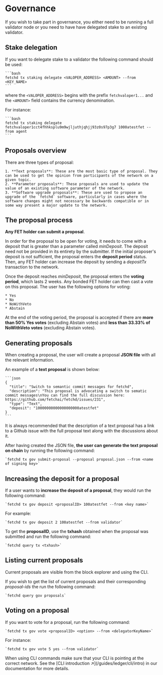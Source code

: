 
# Governance

If you wish to take part in governance, you either need to be running a full validator node or you need to have have delegated stake to an existing validator.

## Stake delegation

If you want to delegate stake to a validator the following command should be used:

    ```bash
    fetchd tx staking delegate <VALOPER_ADDRESS> <AMOUNT> --from <KEY_NAME>
    ```

where the `<VALOPER_ADDRESS>` begins with the prefix `fetchvaloper1...` and the `<AMOUNT>` field contains the currency denomination.

For instance:

    ```bash
    fetchd tx staking delegate fetchvaloper1cct4fhhksplu9m9wjljuthjqhjj93z0s97p3g7 1000atestfet --from agent
    ```

## Proposals overview

There are three types of proposal:

    1. **Text proposals**: These are the most basic type of proposal. They can be used to get the opinion from participants of the network on a given topic.
    2. **Parameter proposals**: These proposals are used to update the value of an existing software parameter of the network.
    3. **Software upgrade proposals**: These are used to propose an upgrade of the `fetchd` software, particularly in cases where the software changes might not necessary be backwards compatible or in some way present a major update to the network.

## The proposal process

**Any FET holder can submit a proposal**.

In order for the proposal to be open for voting, it needs to come with a deposit that is greater than a parameter called _minDeposit_. The deposit need not be provided in its entirety by the submitter. If the initial proposer's deposit is not sufficient, the proposal enters the **deposit period** status. Then, any FET holder can increase the deposit by sending a _depositTx_ transaction to the network.

Once the deposit reaches _minDeposit_, the proposal enters the **voting period**, which lasts 2 weeks. Any bonded FET holder can then cast a vote on this proposal. The user has the following options for voting:

    * Yes
    * No
    * NoWithVeto
    * Abstain

At the end of the voting period, the proposal is accepted if there are **more than 50% Yes votes** (excluding Abstain votes) and **less than 33.33% of NoWithVeto votes** (excluding Abstain votes).

## Generating proposals

When creating a proposal, the user will create a proposal **JSON file** with all the relevant information.

An example of a **text proposal** is shown below:

    ```json
    {
      "title": "Switch to semantic commit messages for fetchd",
      "description": "This proposal is advocating a switch to sematic commit messages\nYou can find the full discussion here: https://github.com/fetchai/fetchd/issues/231",
      "type": "Text",
      "deposit": "10000000000000000000atestfet"
    }
    ```

<Callout type="info" emoji="ℹ️">
  It is always recommended that the description of a text proposal has a link to a Github issue with the full proposal text along with the discussions about it.
</Callout>

After having created the JSON file, **the user can generate the text proposal on chain** by running the following command:

    `fetchd tx gov submit-proposal --proposal proposal.json --from <name of signing key>`

## Increasing the deposit for a proposal

If a user wants to **increase the deposit of a proposal**, they would run the following command:

    `fetchd tx gov deposit <proposalID> 100atestfet --from <key name>`

For example:

    `fetchd tx gov deposit 2 100atestfet --from validator`

To get the **proposalID**, use the **txhash** obtained when the proposal was submitted and run the following command:

    `fetchd query tx <txhash>`

## Listing current proposals

Current proposals are visible from the block explorer and using the CLI.

If you wish to get the list of current proposals and their corresponding _proposal-ids_ the run the following command:

    `fetchd query gov proposals`

## Voting on a proposal

If you want to vote for a proposal, run the following command:

    `fetchd tx gov vote <proposalID> <option> --from <delegatorKeyName>`

For instance:

    `fetchd tx gov vote 5 yes --from validator`

<Callout type="info" emoji="ℹ️">
  When using CLI commands make sure that your CLI is pointing at the correct network. See the [CLI introduction ↗️](/guides/ledger/cli/intro) in our documentation for more details.
</Callout>

